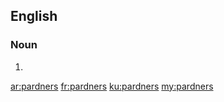 ==English==

===Noun===
{{head|en|noun plural form}}

# {{plural of|pardner|lang=en}}

[[ar:pardners]]
[[fr:pardners]]
[[ku:pardners]]
[[my:pardners]]